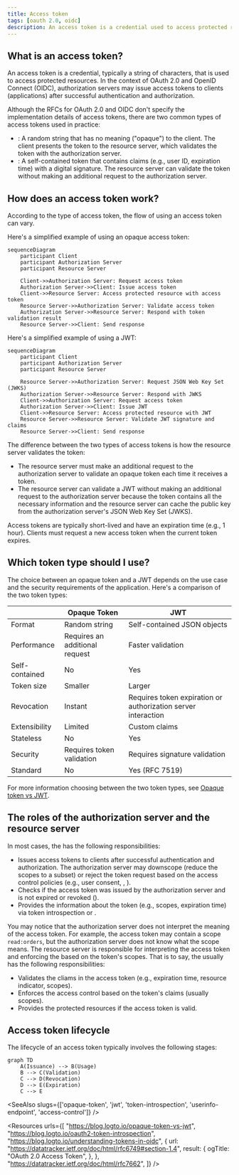 ```yaml
---
title: Access token
tags: [oauth 2.0, oidc]
description: An access token is a credential used to access protected resources on behalf of an identity (e.g., user or service). It is a bearer token that grants access to resources based on the token's scopes (permissions).
---
```


## What is an access token?

An access token is a credential, typically a string of characters, that is used to access protected resources. In the context of OAuth 2.0 and OpenID Connect (OIDC), <Ref slug="authorization-server">authorization servers</Ref> may issue access tokens to clients (applications) after successful authentication and authorization.

Although the RFCs for OAuth 2.0 and OIDC don't specify the implementation details of access tokens, there are two common types of access tokens used in practice:

- <Ref slug="opaque-token" />: A random string that has no meaning ("opaque") to the client. The client presents the token to the resource server, which validates the token with the authorization server.
- <Ref slug="jwt" />: A self-contained token that contains <Ref slug="claim">claims</Ref> (e.g., user ID, expiration time) with a digital signature. The resource server can validate the token without making an additional request to the authorization server.

## How does an access token work?

According to the type of access token, the flow of using an access token can vary.

Here's a simplified example of using an opaque access token:

```mermaid
sequenceDiagram
    participant Client
    participant Authorization Server
    participant Resource Server

    Client->>Authorization Server: Request access token
    Authorization Server->>Client: Issue access token
    Client->>Resource Server: Access protected resource with access token
    Resource Server->>Authorization Server: Validate access token
    Authorization Server->>Resource Server: Respond with token validation result
    Resource Server->>Client: Send response
```

Here's a simplified example of using a JWT:

```mermaid
sequenceDiagram
    participant Client
    participant Authorization Server
    participant Resource Server

    Resource Server->>Authorization Server: Request JSON Web Key Set (JWKS)
    Authorization Server->>Resource Server: Respond with JWKS
    Client->>Authorization Server: Request access token
    Authorization Server->>Client: Issue JWT
    Client->>Resource Server: Access protected resource with JWT
    Resource Server->>Resource Server: Validate JWT signature and claims
    Resource Server->>Client: Send response
```

The difference between the two types of access tokens is how the resource server validates the token:

- The resource server must make an additional request to the authorization server to validate an opaque token each time it receives a token.
- The resource server can validate a JWT without making an additional request to the authorization server because the token contains all the necessary information and the resource server can cache the public key from the authorization server's JSON Web Key Set (JWKS).

Access tokens are typically short-lived and have an expiration time (e.g., 1 hour). Clients must request a new access token when the current token expires.

## Which token type should I use?

The choice between an opaque token and a JWT depends on the use case and the security requirements of the application. Here's a comparison of the two token types:

|                | Opaque Token                   | JWT                                                           |
|----------------|--------------------------------|---------------------------------------------------------------|
| Format         | Random string                  | Self-contained JSON objects                                   |
| Performance    | Requires an additional request | Faster validation                                             |
| Self-contained | No                             | Yes                                                           |
| Token size     | Smaller                        | Larger                                                        |
| Revocation     | Instant                        | Requires token expiration or authorization server interaction |
| Extensibility  | Limited                        | Custom claims                                                 |
| Stateless      | No                             | Yes                                                           |
| Security       | Requires token validation      | Requires signature validation                                 |
| Standard       | No                             | Yes (RFC 7519)                                                |

For more information choosing between the two token types, see [Opaque token vs JWT](https://blog.logto.io/opaque-token-vs-jwt).

## The roles of the authorization server and the resource server

In most cases, the <Ref slug="authorization-server" /> has the following responsibilities:

- Issues access tokens to clients after successful authentication and authorization. The authorization server may downscope (reduce the scopes to a subset) or reject the token request based on the access control policies (e.g., user consent, <Ref slug="rbac" />, <Ref slug="abac" />).
- Checks if the access token was issued by the authorization server and is not expired or revoked (<Ref slug="token-introspection" />).
- Provides the information about the token (e.g., scopes, expiration time) via token introspection or <Ref slug="userinfo-endpoint" />.

You may notice that the authorization server does not interpret the meaning of the access token. For example, the access token may contain a scope `read:orders`, but the authorization server does not know what the scope means. The resource server is responsible for interpreting the access token and enforcing the <Ref slug="access-control" /> based on the token's scopes. That is to say, the <Ref slug="resource-server" /> usually has the following responsibilities:

- Validates the <Ref slug="claim">cliams</Ref> in the access token (e.g., expiration time, resource indicator, scopes).
- Enforces the access control based on the token's claims (usually scopes).
- Provides the protected resources if the access token is valid.

## Access token lifecycle

The lifecycle of an access token typically involves the following stages:

```mermaid
graph TD
    A(Issuance) --> B(Usage)
    B --> C(Validation)
    C --> D(Revocation)
    D --> E(Expiration)
    C --> E
```

<SeeAlso slugs={['opaque-token', 'jwt', 'token-introspection', 'userinfo-endpoint', 'access-control']} />

<Resources
  urls={[
    "https://blog.logto.io/opaque-token-vs-jwt",
    "https://blog.logto.io/oauth2-token-introspection",
    "https://blog.logto.io/understanding-tokens-in-oidc",
    {
      url: "https://datatracker.ietf.org/doc/html/rfc6749#section-1.4",
      result: {
        ogTitle: "OAuth 2.0 Access Token",
      },
    },
    "https://datatracker.ietf.org/doc/html/rfc7662",
  ]}
/>
